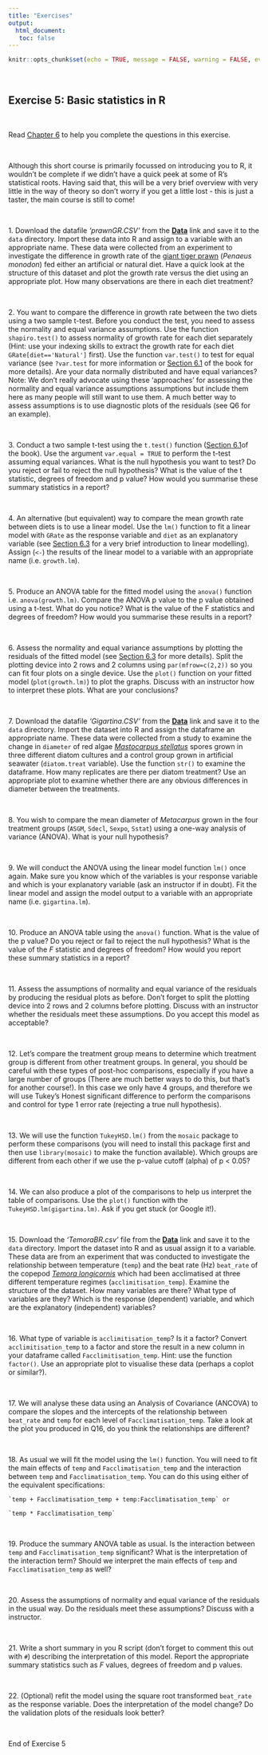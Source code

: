 ```yaml
---
title: "Exercises"
output: 
  html_document:
   toc: false
---
```


```r
knitr::opts_chunk$set(echo = TRUE, message = FALSE, warning = FALSE, eval = FALSE, cache = FALSE)
```

\  

## Exercise 5: Basic statistics in R

\  

Read [Chapter 6](https://intro2r.com/stats-r.html) to help you complete the questions in this exercise.

\  

Although this short course is primarily focussed on introducing you to R, it wouldn't be complete if we didn't have a quick peek at some of R's statistical roots. Having said that, this will be a very brief overview with very little in the way of theory so don't worry if you get a little lost - this is just a taster, the main course is still to come!

\  

1\. Download the datafile *'prawnGR.CSV'* from the **[<i class="fa fa-download"></i> Data](data.html)** link and save it to the `data` directory. Import these data into R and assign to a variable with an appropriate name. These data were collected from an experiment to investigate the difference in growth rate of the [giant tiger prawn](https://en.wikipedia.org/wiki/Penaeus_monodon) (*Penaeus monodon*) fed either an artificial or natural diet. Have a quick look at the structure of this dataset and plot the growth rate versus the diet using an appropriate plot. How many observations are there in each diet treatment?

\  

2\. You want to compare the difference in growth rate between the two diets using a two sample t-test. Before you conduct the test, you need to assess the normality and equal variance assumptions. Use the function `shapiro.test()` to assess normality of growth rate for each diet separately (Hint: use your indexing skills to extract the growth rate for each diet `GRate[diet=='Natural']` first). Use the function `var.test()` to test for equal variance (see `?var.test` for more information or [Section 6.1](https://intro2r.com/one-and-two-sample-tests.html#one-and-two-sample-tests) of the book for more details). Are your data normally distributed and have equal variances? Note: We don't really advocate using these 'approaches' for assessing the normality and equal variance assumptions assumptions but include them here as many people will still want to use them. A much better way to assess assumptions is to use diagnostic plots of the residuals (see Q6 for an example). 

\  

3\. Conduct a two sample t-test using the `t.test()` function ([Section 6.1](https://intro2r.com/one-and-two-sample-tests.html#one-and-two-sample-tests)of the book). Use the argument `var.equal = TRUE` to perform the t-test assuming equal variances. What is the null hypothesis you want to test? Do you reject or fail to reject the null hypothesis? What is the value of the t statistic, degrees of freedom and p value? How would you summarise these summary statistics in a report?

\  

4\. An alternative (but equivalent) way to compare the mean growth rate between diets is to use a linear model. Use the `lm()` function to fit a linear model with `GRate` as the response variable and `diet` as an explanatory variable (see [Section 6.3](https://intro2r.com/simple-lm.html#simple_lm) for a very brief introduction to linear modelling). Assign (`<-`) the results of the linear model to a variable with an appropriate name (i.e. `growth.lm`).

\  

5\. Produce an ANOVA table for the fitted model using the `anova()` function i.e. `anova(growth.lm)`. Compare the ANOVA p value to the p value obtained using a t-test. What do you notice? What is the value of the F statistics and degrees of freedom? How would you summarise these results in a report?

\  

6\. Assess the normality and equal variance assumptions by plotting the residuals of the fitted model (see [Section 6.3](https://intro2r.com/simple-lm.html#simple_lm) for more details). Split the plotting device into 2 rows and 2 columns using `par(mfrow=c(2,2))` so you can fit four plots on a single device. Use the `plot()` function on your fitted model (`plot(growth.lm)`) to plot the graphs. Discuss with an instructor how to interpret these plots. What are your conclusions?

\  

7\. Download the datafile *'Gigartina.CSV'* from the **[<i class="fa fa-download"></i> Data](data.html)** link and save it to the `data` directory. Import the dataset into R and assign the dataframe an appropriate name. These data were collected from a study to examine the change in `diameter` of red algae [*Mastocarpus stellatus*](https://en.wikipedia.org/wiki/Mastocarpus_stellatus) spores grown in three different diatom cultures and a control group grown in artificial seawater (`diatom.treat` variable). Use the function `str()` to examine the dataframe. How many replicates are there per diatom treatment? Use an appropriate plot to examine whether there are any obvious differences in diameter between the treatments.

\  

8\. You wish to compare the mean diameter of *Metacarpus* grown in the four treatment groups (`ASGM`, `Sdecl`, `Sexpo`, `Sstat`) using a one-way analysis of variance (ANOVA). What is your null hypothesis?

\  

9\. We will conduct the ANOVA using the linear model function `lm()` once again. Make sure you know which of the variables is your response variable and which is your explanatory variable (ask an instructor if in doubt). Fit the linear model and assign the model output to a variable with an appropriate name (i.e. `gigartina.lm`).

\  

10\. Produce an ANOVA table using the `anova()` function. What is the value of the p value? Do you reject or fail to reject the null hypothesis? What is the value of the *F* statistic and degrees of freedom? How would you report these summary statistics in a report?

\  

11\. Assess the assumptions of normality and equal variance of the residuals by producing the residual plots as before. Don’t forget to split the plotting device into 2 rows and 2 columns before plotting. Discuss with an instructor whether the residuals meet these assumptions. Do you accept this model as acceptable?

\  

12\. Let’s compare the treatment group means to determine which treatment group is different from other treatment groups. In general, you should be careful with these types of post-hoc comparisons, especially if you have a large number of groups (There are much better ways to do this, but that's for another course!). In this case we only have 4 groups, and therefore we will use Tukey’s Honest significant difference to perform the comparisons and control for type 1 error rate (rejecting a true null hypothesis).

\  

13\. We will use the function `TukeyHSD.lm()` from the `mosaic` package to perform these comparisons (you will need to install this package first and then use `library(mosaic)` to make the function available). Which groups are different from each other if we use the p-value cutoff (alpha) of p < 0.05?

\  

14\. We can also produce a plot of the comparisons to help us interpret the table of comparisons. Use the `plot()` function with the `TukeyHSD.lm(gigartina.lm)`. Ask if you get stuck (or Google it!).

\  

15\. Download the *'TemoraBR.csv'* file from the **[<i class="fa fa-download"></i> Data](data.html)** link and save it to the `data` directory. Import the dataset into R and as usual assign it to a variable. These data are from an experiment that was conducted to investigate the relationship between temperature (`temp`) and the beat rate (Hz) `beat_rate` of the copepod [*Temora longicornis*](https://en.wikipedia.org/wiki/Temora_longicornis) which had been acclimatised at three different temperature regimes (`acclimitisation_temp`). Examine the structure of the dataset. How many variables are there? What type of variables are they? Which is the response (dependent) variable, and which are the explanatory (independent) variables?

\  

16\. What type of variable is `acclimitisation_temp`? Is it a factor? Convert `acclimitisation_temp` to a factor and store the result in a new column in your dataframe called `Facclimitisation_temp`. Hint: use the function `factor()`. Use an appropriate plot to visualise these data (perhaps a coplot or similar?).

\  

17\. We will analyse these data using an Analysis of Covariance (ANCOVA) to compare the slopes and the intercepts of the relationship between `beat_rate` and `temp` for each level of `Facclimatisation_temp`. Take a look at the plot you produced in Q16, do you think the relationships are different?

\  

18\. As usual we will fit the model using the `lm()` function. You will need to fit the main effects of `temp` and `Facclimatisation_temp` and the interaction between `temp` and `Facclimatisation_temp`. You can do this using either of the equivalent specifications: 

    `temp + Facclimatisation_temp + temp:Facclimatisation_temp` or

    `temp * Facclimatisation_temp`

\  

19\. Produce the summary ANOVA table as usual. Is the interaction between `temp` and `Facclimatisation_temp` significant? What is the interpretation of the interaction term? Should we interpret the main effects of ```temp``` and `Facclimatisation_temp` as well?

\  
 
20\. Assess the assumptions of normality and equal variance of the residuals in the usual way. Do the residuals meet these assumptions? Discuss with a instructor.

\  

21\. Write a short summary in you R script (don’t forget to comment this out with `#`) describing the interpretation of this model. Report the appropriate summary statistics such as *F* values, degrees of freedom and p values.

\  

22\. (Optional) refit the model using the square root transformed `beat_rate` as the response variable. Does the interpretation of the model change? Do the validation plots of the residuals look better?

\  

End of Exercise 5